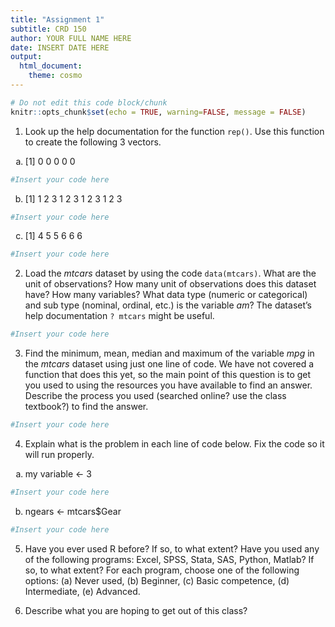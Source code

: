 ```yaml
---
title: "Assignment 1"
subtitle: CRD 150
author: YOUR FULL NAME HERE
date: INSERT DATE HERE
output: 
  html_document:
    theme: cosmo
---
```



```r
# Do not edit this code block/chunk
knitr::opts_chunk$set(echo = TRUE, warning=FALSE, message = FALSE)
```


1. Look up the help documentation for the function `rep()`. Use this function to create the following 3 vectors.

a. [1] 0 0 0 0 0

```r
#Insert your code here
```

b. [1] 1 2 3 1 2 3 1 2 3 1 2 3

```r
#Insert your code here
```

c. [1] 4 5 5 6 6 6

```r
#Insert your code here
```


2. Load the *mtcars* dataset by using the code `data(mtcars)`.  What are the unit of observations? How many unit of observations does this dataset have? How many variables? What data type (numeric or categorical) and sub type (nominal, ordinal, etc.) is the variable *am*? The dataset's help documentation `? mtcars` might be useful.

```r
#Insert your code here
```

3. Find the minimum, mean, median and maximum of the variable *mpg* in the *mtcars* dataset using just one line of code. We have not covered a function that does this yet, so the main point of this question is to get you used to using the resources you have available to find an answer.  Describe the process you used (searched online? use the class textbook?) to find the answer.

```r
#Insert your code here
```

4. Explain what is the problem in each line of code below. Fix the code so it will run properly. 

a. my variable <- 3

```r
#Insert your code here
```

b. ngears <- mtcars$Gear

```r
#Insert your code here
```

5. Have you ever used R before? If so, to what extent? Have you used any of the following programs: Excel, SPSS, Stata, SAS, Python, Matlab? If so, to what extent?  For each program, choose one of the following options: (a) Never used, (b) Beginner, (c) Basic competence, (d) Intermediate, (e) Advanced.  

6. Describe what you are hoping to get out of this class? 

